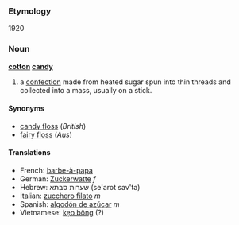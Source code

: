 ===Etymology===
1920

===Noun===
'''[[cotton]] [[candy]]'''

# a [[confection]] made from heated sugar spun into thin threads and collected into a mass, usually on a stick.

====Synonyms====
*[[candy floss]] (''British'')
*[[fairy floss]] (''Aus'')

====Translations====
*French: [[barbe-à-papa]]
*German: [[Zuckerwatte]] ''f''
*Hebrew: שערות סבתא (se'arot sav'ta) <!--This belongs at the Hebrew entry ''(literally: Granny's hair)'' -->
*Italian: [[zucchero filato]] ''m''
*Spanish: [[algodón de azúcar]] ''m''
*Vietnamese: [[kẹo bông]] (?)